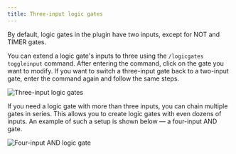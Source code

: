 ```yaml
---
title: Three-input logic gates
---
```


By default, logic gates in the plugin have two inputs, except for NOT and TIMER gates.

You can extend a logic gate's inputs to three using the `/logicgates toggleinput` command. After entering the command, click on the gate you want to modify. If you want to switch a three-input gate back to a two-input gate, enter the command again and follow the same steps.

![Three-input logic gates](/threeinputgates.png)

If you need a logic gate with more than three inputs, you can chain multiple gates in series. This allows you to create logic gates with even dozens of inputs. An example of such a setup is shown below — a four-input AND gate.

![Four-input AND logic gate](/4inputgate.png)
